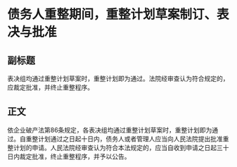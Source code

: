 # 债务人重整期间，重整计划草案制订、表决与批准
## 副标题
表决组均通过重整计划草案时，重整计划即为通过。法院经审查认为符合规定的，应裁定批准，并终止重整程序。
## 正文
依企业破产法第86条规定，各表决组均通过重整计划草案时，重整计划即为通过。自重整计划通过之日起十日内，债务人或者管理人应当向人民法院提出批准重整计划的申请。人民法院经审查认为符合本法规定的，应当自收到申请之日起三十日内裁定批准，终止重整程序，并予以公告。